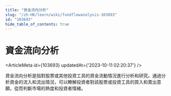 ```yaml
---
title: "資金流向分析"
slug: "/zh-HK/learn/wiki/fundflowanalysis-103693"
id: "103693"
hide_table_of_contents: true
---
```



# 資金流向分析

<ArticleMeta id={103693} updatedAt={'2023-10-11 02:20:37'} />
<div className='border-solid border-b border-t-0 my-4 border-[var(--ifm-color-gray-300)]' />

資金流向分析是指對股票或其他投資工具的資金流動情況進行分析和研究。通過分析資金的流入和流出情況，可以瞭解投資者對該股票或投資工具的買入和賣出意願，從而判斷市場的熱度和投資者情緒。
